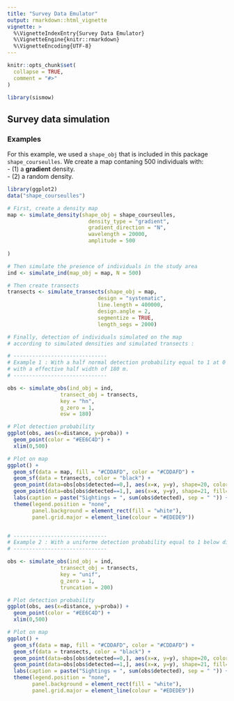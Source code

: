 ```yaml
---
title: "Survey Data Emulator"
output: rmarkdown::html_vignette
vignette: >
  %\VignetteIndexEntry{Survey Data Emulator}
  %\VignetteEngine{knitr::rmarkdown}
  %\VignetteEncoding{UTF-8}
---
```


```r
knitr::opts_chunk$set(
  collapse = TRUE,
  comment = "#>"
)
```

```r
library(sismow)
```

<!-- This vignette is generated by fusen: do not edit by hand -->

## Survey data simulation

### Examples

For this example, we used a `shape_obj` that is included in this package `shape_courseulles`. We create a map contaning 500 individuals with:    
- (1) a **gradient** density.     
- (2) a random density.     


```r

library(ggplot2)
data("shape_courseulles")

# First, create a density map
map <- simulate_density(shape_obj = shape_courseulles,
                          density_type = "gradient",
                          gradient_direction = "N",
                          wavelength = 20000,
                          amplitude = 500
                          
)

# Then simulate the presence of individuals in the study area 
ind <- simulate_ind(map_obj = map, N = 500)

# Then create transects
transects <- simulate_transects(shape_obj = map,
                             design = "systematic",
                             line.length = 400000,
                             design.angle = 2,
                             segmentize = TRUE,
                             length_segs = 2000)

# Finally, detection of individuals simulated on the map 
# according to simulated densities and simulated transects :

# ------------------------------
# Example 1 : With a half normal detection probability equal to 1 at 0 distance (g_zero)
# with a effective half width of 180 m.
# ------------------------------

obs <- simulate_obs(ind_obj = ind,
                 transect_obj = transects,
                 key = "hn",
                 g_zero = 1,
                 esw = 180)

# Plot detection probability
ggplot(obs, aes(x=distance, y=proba)) +
  geom_point(color = "#EE6C4D") +
  xlim(0,500) 

# Plot on map
ggplot() +
  geom_sf(data = map, fill = "#CDDAFD", color = "#CDDAFD") +
  geom_sf(data = transects, color = "black") +
  geom_point(data=obs[obs$detected==0,], aes(x=x, y=y), shape=20, color="#051923") +
  geom_point(data=obs[obs$detected==1,], aes(x=x, y=y), shape=21, fill="#EE6C4D") +
  labs(caption = paste("Sightings = ", sum(obs$detected), sep = " ")) +
  theme(legend.position = "none",
        panel.background = element_rect(fill = "white"),
        panel.grid.major = element_line(colour = "#EDEDE9"))


# ------------------------------
# Example 2 : With a uniforme detection probability equal to 1 below distance 200 m.
# ------------------------------

obs <- simulate_obs(ind_obj = ind,
                 transect_obj = transects,
                 key = "unif",
                 g_zero = 1,
                 truncation = 200)

# Plot detection probability
ggplot(obs, aes(x=distance, y=proba)) +
  geom_point(color = "#EE6C4D") +
  xlim(0,500) 

# Plot on map
ggplot() +
  geom_sf(data = map, fill = "#CDDAFD", color = "#CDDAFD") +
  geom_sf(data = transects, color = "black") +
  geom_point(data=obs[obs$detected==0,], aes(x=x, y=y), shape=20, color="#051923") +
  geom_point(data=obs[obs$detected==1,], aes(x=x, y=y), shape=21, fill="#EE6C4D") +
  labs(caption = paste("Sightings = ", sum(obs$detected), sep = " ")) +
  theme(legend.position = "none",
        panel.background = element_rect(fill = "white"),
        panel.grid.major = element_line(colour = "#EDEDE9"))

```

